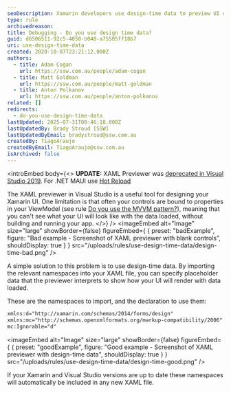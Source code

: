 ```yaml
---
seoDescription: Xamarin developers use design-time data to preview UI controls bound to ViewModels, ensuring a more accurate design experience.
type: rule
archivedreason:
title: Debugging - Do you use design time data?
guid: d6506511-92c5-4050-b048-a75505ff18b7
uri: use-design-time-data
created: 2020-10-07T23:21:12.000Z
authors:
  - title: Adam Cogan
    url: https://ssw.com.au/people/adam-cogan
  - title: Matt Goldman
    url: https://ssw.com.au/people/matt-goldman
  - title: Anton Polkanov
    url: https://ssw.com.au/people/anton-polkanov
related: []
redirects:
  - do-you-use-design-time-data
lastUpdated: 2025-07-31T00:46:18.000Z
lastUpdatedBy: Brady Stroud [SSW]
lastUpdatedByEmail: bradystroud@ssw.com.au
createdBy: TiagoAraujo
createdByEmail: TiagoAraujo@ssw.com.au
isArchived: false
---
```


<introEmbed
  body={<>
**UPDATE:** XAML Previewer was [deprecated in Visual Studio 2019](https://learn.microsoft.com/en-us/xamarin/xamarin-forms/xaml/xaml-previewer/?pivots=windows&WT.mc_id=DT-MVP-33518). For .NET MAUI use [Hot Reload](/use-hot-reload)

The XAML previewer in Visual Studio is a useful tool for designing your Xamarin UI. One limitation is that often your controls are bound to properties in your ViewModel (see rule [Do you use the MVVM pattern?](/use-mvvm-pattern)), meaning that you can't see what your UI will look like with the data loaded, without building and running your app.
  </>}
/>
<imageEmbed
  alt="Image"
  size="large"
  showBorder={false}
  figureEmbed={ {
    preset: "badExample",
    figure: "Bad example - Screenshot of XAML previewer with blank controls",
    shouldDisplay: true
  } }
  src="/uploads/rules/use-design-time-data/design-time-bad.png"
/>

A simple solution to this problem is to use design-time data. By importing the relevant namespaces into your XAML file, you can specify placeholder data that the previewer interprets to show how your UI will render with data loaded.

These are the namespaces to import, and the declaration to use them:

```xml
xmlns:d="http://xamarin.com/schemas/2014/forms/design"
xmlns:mc="http://schemas.openxmlformats.org/markup-compatibility/2006"
mc:Ignorable="d"
```

<imageEmbed
  alt="Image"
  size="large"
  showBorder={false}
  figureEmbed={ {
    preset: "goodExample",
    figure: "Good example - Screenshot of XAML previewer with design-time data",
    shouldDisplay: true
  } }
  src="/uploads/rules/use-design-time-data/design-time-good.png"
/>

If your Xamarin and Visual Studio versions are up to date these namespaces will automatically be included in any new XAML file.
